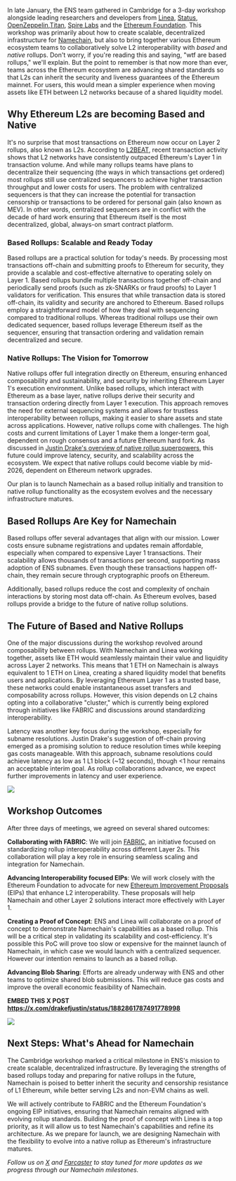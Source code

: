 In late January, the ENS team gathered in Cambridge for a 3-day workshop alongside leading researchers and developers from [Linea](https://x.com/LineaBuild), [Status](https://status.app/), [OpenZeppelin](https://x.com/OpenZeppelin),[Titan](https://www.titanbuilder.xyz/), [Spire Labs](https://x.com/Spire_Labs) and the [Ethereum Foundation](https://x.com/ethereumfndn). This workshop was primarily about how to create scalable, decentralized infrastructure for [Namechain](https://x.com/ensdomains/status/1869020166794993702), but also to bring together various Ethereum ecosystem teams to collaboratively solve L2 interoperability with _based_ and _native_ rollups. Don't worry, if you're reading this and saying, "wtf are based rollups," we'll explain. But the point to remember is that now more than ever, teams across the Ethereum ecosystem are advancing shared standards so that L2s can inherit the security and liveness guarantees of the Ethereum mainnet. For users, this would mean a simpler experience when moving assets like ETH between L2 networks because of a shared liquidity model.

## **Why Ethereum L2s are becoming Based and Native**

It's no surprise that most transactions on Ethereum now occur on Layer 2 rollups, also known as L2s. According to [L2BEAT](https://l2beat.com/scaling/activity), recent transaction activity shows that L2 networks have consistently outpaced Ethereum's Layer 1 in transaction volume. And while many rollups teams have plans to decentralize their sequencing (the ways in which transactions get ordered) most rollups still use centralized sequencers to achieve higher transaction throughput and lower costs for users. The problem with centralized sequencers is that they can increase the potential for transaction censorship or transactions to be ordered for personal gain (also known as MEV). In other words, centralized sequencers are in conflict with the decade of hard work ensuring that Ethereum itself is the most decentralized, global, always-on smart contract platform.

### **Based Rollups: Scalable and Ready Today**

Based rollups are a practical solution for today's needs. By processing most transactions off-chain and submitting proofs to Ethereum for security, they provide a scalable and cost-effective alternative to operating solely on Layer 1\. Based rollups bundle multiple transactions together off-chain and periodically send proofs (such as zk-SNARKs or fraud proofs) to Layer 1 validators for verification. This ensures that while transaction data is stored off-chain, its validity and security are anchored to Ethereum. Based rollups employ a straightforward model of how they deal with sequencing compared to traditional rollups. Whereas traditional rollups use their own dedicated sequencer, based rollups leverage Ethereum itself as the sequencer, ensuring that transaction ordering and validation remain decentralized and secure.

### **Native Rollups: The Vision for Tomorrow**

Native rollups offer full integration directly on Ethereum, ensuring enhanced composability and sustainability, and security by inheriting Ethereum Layer 1's execution environment. Unlike based rollups, which interact with Ethereum as a base layer, native rollups derive their security and transaction ordering directly from Layer 1 execution. This approach removes the need for external sequencing systems and allows for trustless interoperability between rollups, making it easier to share assets and state across applications. However, native rollups come with challenges. The high costs and current limitations of Layer 1 make them a longer-term goal, dependent on rough consensus and a future Ethereum hard fork. As discussed in [Justin Drake's overview of native rollup superpowers](https://ethresear.ch/t/native-rollups-superpowers-from-l1-execution/21517), this future could improve latency, security, and scalability across the ecosystem. We expect that native rollups could become viable by mid-2026, dependent on Ethereum network upgrades.

Our plan is to launch Namechain as a based rollup initially and transition to native rollup functionality as the ecosystem evolves and the necessary infrastructure matures.

## **Based Rollups Are Key for Namechain**

Based rollups offer several advantages that align with our mission. Lower costs ensure subname registrations and updates remain affordable, especially when compared to expensive Layer 1 transactions. Their scalability allows thousands of transactions per second, supporting mass adoption of ENS subnames. Even though these transactions happen off-chain, they remain secure through cryptographic proofs on Ethereum.

Additionally, based rollups reduce the cost and complexity of onchain interactions by storing most data off-chain. As Ethereum evolves, based rollups provide a bridge to the future of native rollup solutions.

## **The Future of Based and Native Rollups**

One of the major discussions during the workshop revolved around composability between rollups. With Namechain and Linea working together, assets like ETH would seamlessly maintain their value and liquidity across Layer 2 networks. This means that 1 ETH on Namechain is always equivalent to 1 ETH on Linea, creating a shared liquidity model that benefits users and applications. By leveraging Ethereum Layer 1 as a trusted base, these networks could enable instantaneous asset transfers and composability across rollups. However, this vision depends on L2 chains opting into a collaborative "cluster," which is currently being explored through initiatives like FABRIC and discussions around standardizing interoperability.

Latency was another key focus during the workshop, especially for subname resolutions. Justin Drake's suggestion of off-chain proving emerged as a promising solution to reduce resolution times while keeping gas costs manageable. With this approach, subname resolutions could achieve latency as low as 1 L1 block (\~12 seconds), though \<1 hour remains an acceptable interim goal. As rollup collaborations advance, we expect further improvements in latency and user experience.

![](./1.jpg)

## **Workshop Outcomes**

After three days of meetings, we agreed on several shared outcomes:

**Collaborating with FABRIC**: We will join [FABRIC](https://x.com/fabric_ethereum), an initiative focused on standardizing rollup interoperability across different Layer 2s. This collaboration will play a key role in ensuring seamless scaling and integration for Namechain.

**Advancing Interoperability focused EIPs**: We will work closely with the Ethereum Foundation to advocate for new [Ethereum Improvement Proposals](https://eips.ethereum.org/) (EIPs) that enhance L2 interoperability. These proposals will help Namechain and other Layer 2 solutions interact more effectively with Layer 1\.

**Creating a Proof of Concept**: ENS and Linea will collaborate on a proof of concept to demonstrate Namechain's capabilities as a based rollup. This will be a critical step in validating its scalability and cost-efficiency. It's possible this PoC will prove too slow or expensive for the mainnet launch of Namechain, in which case we would launch with a centralized sequencer. However our intention remains to launch as a based rollup.

**Advancing Blob Sharing**: Efforts are already underway with ENS and other teams to optimize shared blob submissions. This will reduce gas costs and improve the overall economic feasibility of Namechain.

**EMBED THIS X POST https://x.com/drakefjustin/status/1882861787491778998**

![](./2.jpg)

## **Next Steps: What's Ahead for Namechain**

The Cambridge workshop marked a critical milestone in ENS's mission to create scalable, decentralized infrastructure. By leveraging the strengths of based rollups today and preparing for native rollups in the future, Namechain is poised to better inherit the security and censorship resistance of L1 Ethereum, while better serving L2s and non-EVM chains as well.

We will actively contribute to FABRIC and the Ethereum Foundation's ongoing EIP initiatives, ensuring that Namechain remains aligned with evolving rollup standards. Building the proof of concept with Linea is a top priority, as it will allow us to test Namechain's capabilities and refine its architecture. As we prepare for launch, we are designing Namechain with the flexibility to evolve into a native rollup as Ethereum's infrastructure matures.

_Follow us on [X](https://x.com/ensdomains) and [Farcaster](https://warpcast.com/ensdomains/) to stay tuned for more updates as we progress through our Namechain milestones._

